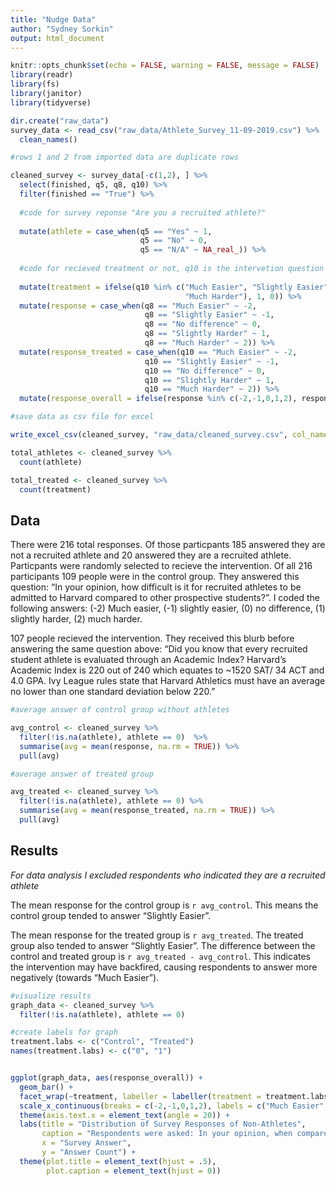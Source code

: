 ```yaml
---
title: "Nudge Data"
author: "Sydney Sorkin"
output: html_document
---
```


```r
knitr::opts_chunk$set(echo = FALSE, warning = FALSE, message = FALSE)
library(readr)
library(fs)
library(janitor)
library(tidyverse)
```

```r
dir.create("raw_data")
survey_data <- read_csv("raw_data/Athlete_Survey_11-09-2019.csv") %>% 
  clean_names() 

#rows 1 and 2 from imported data are duplicate rows

cleaned_survey <- survey_data[-c(1,2), ] %>% 
  select(finished, q5, q8, q10) %>% 
  filter(finished == "True") %>% 
  
  #code for survey reponse "Are you a recruited athlete?"
  
  mutate(athlete = case_when(q5 == "Yes" ~ 1,
                             q5 == "No" ~ 0,
                             q5 == "N/A" ~ NA_real_)) %>% 
  
  #code for recieved treatment or not, q10 is the intervetion question
  
  mutate(treatment = ifelse(q10 %in% c("Much Easier", "Slightly Easier", "No difference", "Slightly Harder",
                                       "Much Harder"), 1, 0)) %>% 
  mutate(response = case_when(q8 == "Much Easier" ~ -2,
                              q8 == "Slightly Easier" ~ -1,
                              q8 == "No difference" ~ 0,
                              q8 == "Slightly Harder" ~ 1,
                              q8 == "Much Harder" ~ 2)) %>% 
  mutate(response_treated = case_when(q10 == "Much Easier" ~ -2,
                              q10 == "Slightly Easier" ~ -1,
                              q10 == "No difference" ~ 0,
                              q10 == "Slightly Harder" ~ 1,
                              q10 == "Much Harder" ~ 2)) %>% 
  mutate(response_overall = ifelse(response %in% c(-2,-1,0,1,2), response,response_treated))

#save data as csv file for excel 

write_excel_csv(cleaned_survey, "raw_data/cleaned_survey.csv", col_names = TRUE)
```

```r
total_athletes <- cleaned_survey %>% 
  count(athlete)

total_treated <- cleaned_survey %>% 
  count(treatment)

```

## Data

There were 216 total responses. Of those particpants 185 answered they are not a recruited athlete and 20 answered they are a recruited athlete. Particpants were randomly selected to recieve the intervention. Of all 216 participants 109 people were in the control group. They answered this question: "In your opinion, how difficult is it for recruited athletes to be admitted to Harvard compared to other prospective students?". I coded the following answers: (-2) Much easier, (-1) slightly easier, (0) no difference, (1) slightly harder, (2) much harder. 
  

107 people recieved the intervention. They received this blurb before answering the same question above: "Did you know that every recruited student athlete is evaluated through an Academic Index? Harvard’s Academic Index is 220 out of 240 which equates to ~1520 SAT/ 34 ACT and 4.0 GPA. Ivy League rules state that Harvard Athletics must have an average no lower than one standard deviation below 220."



```r
#average answer of control group without athletes

avg_control <- cleaned_survey %>% 
  filter(!is.na(athlete), athlete == 0)  %>% 
  summarise(avg = mean(response, na.rm = TRUE)) %>% 
  pull(avg)

#average answer of treated group

avg_treated <- cleaned_survey %>% 
  filter(!is.na(athlete), athlete == 0) %>% 
  summarise(avg = mean(response_treated, na.rm = TRUE)) %>% 
  pull(avg)

```

## Results
  
*For data analysis I excluded respondents who indicated they are a recruited athlete*
    
The mean response for the control group is `r avg_control`. This means the control group tended to answer "Slightly Easier". 

The mean response for the treated group is `r avg_treated`. The treated group also tended to answer "Slightly Easier". The difference between the control and treated group is `r avg_treated - avg_control`. This indicates the intervention may have backfired, causing respondents to answer more negatively (towards "Much Easier").

```r
#visualize results
graph_data <- cleaned_survey %>% 
  filter(!is.na(athlete), athlete == 0) 

#create labels for graph
treatment.labs <- c("Control", "Treated")
names(treatment.labs) <- c("0", "1")


ggplot(graph_data, aes(response_overall)) + 
  geom_bar() + 
  facet_wrap(~treatment, labeller = labeller(treatment = treatment.labs)) +
  scale_x_continuous(breaks = c(-2,-1,0,1,2), labels = c("Much Easier", "Slightly Easier", "No Difference", "Slightly Harder", "Much Harder")) +
  theme(axis.text.x = element_text(angle = 20)) +
  labs(title = "Distribution of Survey Responses of Non-Athletes",
       caption = "Respondents were asked: In your opinion, when compared to other prospective applicants \n how difficult is it for recruited athletes to be admitted to Harvard?",
       x = "Survey Answer", 
       y = "Answer Count") +
  theme(plot.title = element_text(hjust = .5),
        plot.caption = element_text(hjust = 0))
  
```

